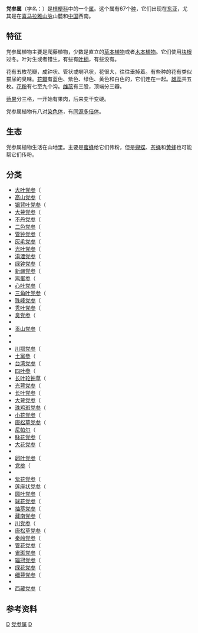 {{automatic taxobox
| image = Codonopsis pilosula flowers.jpg
| image_caption=''[[Codonopsis_pilosula|Codonopsis pilosula]]'' 
| taxon = Codonopsis
| authority = [[Nathaniel_Wallich|Wall.]], 1824
| synonyms_ref=
| synonyms=
*''Campanumoea'' <small>Blume</small>
* [[金钱豹属|金钱豹属]] ''Cyclocodon'' <small>Griff.</small>
*''Glosocomia'' <small>D.Don</small>
*''Glossocomia'' <small>Rchb.</small>
* [[细钟花属|细钟花属]] ''Leptocodon'' <small>(Hook.f.) Lem.</small>
}}
'''党参属'''（学名：{{lang|la|Codonopsis}}）是[[桔梗科|桔梗科]]中的一个[[属_(生物)|属]]。这个属有67个[[种_(生物)|种]]，它们出现在[[东亚|东亚]]，尤其是在[[喜马拉雅山脉|喜马拉雅山脉]]山麓和[[中国|中国]]西南。

==特征==
党参属植物主要是爬藤植物，少数是直立的[[草本植物|草本植物]]或者[[木本植物|木本植物]]。它们使用[[块根|块根]]过冬。叶对生或者错生，有些有[[叶柄|叶柄]]，有些没有。

花有五枚花瓣，成钟状、管状或喇叭状，花很大，往往垂掉着。有些种的花有类似猫尿的臭味。[[花瓣|花瓣]]有蓝色、紫色、绿色、黄色和白色的，它们连在一起。[[雄蕊|雄蕊]]共五枚。[[花粉|花粉]]有七至九个沟。[[雌蕊|雌蕊]]有三股，顶端分三瓣。

[[蒴果|蒴果]]分三格，一开始有果肉，后来变干变硬。

党参属植物有八对[[染色体|染色体]]，有[[同源多倍体|同源多倍体]]。

==生态==
党参属植物生活在山地里。主要是[[蜜蜂|蜜蜂]]给它们传粉，但是[[蝴蝶|蝴蝶]]、[[苍蝇|苍蝇]]和[[黄蜂|黄蜂]]也可能帮它们传粉。

==分类==
*[[大叶党参|大叶党参]]（{{lang|la|Codonopsis affinis}}
*[[高山党参|高山党参]]（{{lang|la|Codonopsis alpina}}
*[[银背叶党参|银背叶党参]]（{{lang|la|Codonopsis argentea}}
*[[大萼党参|大萼党参]]（{{lang|la|Codonopsis benthamii}}
*[[不丹党参|不丹党参]]（{{lang|la|Codonopsis bhutanica}}
*[[二色党参|二色党参]]（{{lang|la|Codonopsis bicolor}}
*[[管钟党参|管钟党参]]（{{lang|la|Codonopsis bulleyana}}
*[[灰毛党参|灰毛党参]]（{{lang|la|Codonopsis canescens}}
*[[光叶党参|光叶党参]]（{{lang|la|Codonopsis cardiophylla}}
*[[滇湎党参|滇湎党参]]（{{lang|la|Codonopsis chimiliensis}}
*[[绿钟党参|绿钟党参]]（{{lang|la|Codonopsis chlorocodon}}
*[[新疆党参|新疆党参]]（{{lang|la|Codonopsis clematidea}}
*[[鸡蛋参|鸡蛋参]]（{{lang|la|Codonopsis convolvulacea}}
*[[心叶党参|心叶党参]]（{{lang|la|Codonopsis cordifolioidea}}
*[[三角叶党参|三角叶党参]]（{{lang|la|Codonopsis deltoidea}}
*[[珠峰党参|珠峰党参]]（{{lang|la|Codonopsis dicentrifolia}}
*[[秃叶党参|秃叶党参]]（{{lang|la|Codonopsis farreri}}
*[[臭党参|臭党参]]（{{lang|la|Codonopsis foetens}}
*{{lang|la|Codonopsis forrestii}}
*[[贡山党参|贡山党参]]（{{lang|la|Codonopsis gombalana}}
*{{lang|la|Codonopsis gracilis}}
*{{lang|la|Codonopsis grey-wilsonii}}
*[[川鄂党参|川鄂党参]]（{{lang|la|Codonopsis henryi}}
*[[土黨參|土黨參]]（{{lang|la|Codonopsis javanica}}
*[[台湾党参|台湾党参]]（{{lang|la|Codonopsis kawakamii}}
*[[四叶参|四叶参]]（{{lang|la|Codonopsis lanceolata}}
*[[长叶轮钟草|长叶轮钟草]]（{{lang|la|Codonopsis lancifolia}}
*[[光萼党参|光萼党参]]（{{lang|la|Codonopsis levicalyx}}
*[[长叶党参|长叶党参]]（{{lang|la|Codonopsis longifolia}}
*[[大萼党参|大萼党参]]（{{lang|la|Codonopsis macrocalyx}}
*[[珠鸡斑党参|珠鸡斑党参]]（{{lang|la|Codonopsis meleagris}}
*[[小花党参|小花党参]]（{{lang|la|Codonopsis micrantha}}
*[[唐松草党参|唐松草党参]]（{{lang|la|Codonopsis mollis}}
*[[尼帕尔|尼帕尔]]（{{lang|la|Codonopsis nepalensis}}
*[[脉花党参|脉花党参]]（{{lang|la|Codonopsis nervosa}}
*[[大花党参|大花党参]]（{{lang|la|Codonopsis nervosa var. macrantha}}
*{{lang|la|Codonopsis obtusa}}
*[[卵叶党参|卵叶党参]]（{{lang|la|Codonopsis ovata}}
*[[党参|党参]]（{{lang|la|Codonopsis pilosula}}
*{{lang|la|Codonopsis pinifolia}}
*[[紫花党参|紫花党参]]（{{lang|la|Codonopsis purpurea}}
*[[莲座状党参|莲座状党参]]（{{lang|la|Codonopsis rosulata}}
*[[圆叶党参|圆叶党参]]（{{lang|la|Codonopsis rotundifolia}}
*[[球花党参|球花党参]]（{{lang|la|Codonopsis subglobosa}}
*[[抽葶党参|抽葶党参]]（{{lang|la|Codonopsis subscaposa}}
*[[藏南党参|藏南党参]]（{{lang|la|Codonopsis subsimplex}}
*[[川党参|川党参]]（{{lang|la|Codonopsis tangshen}}
*[[唐松草党参|唐松草党参]]（{{lang|la|Codonopsis thalictrifolia}}
*[[秦岭党参|秦岭党参]]（{{lang|la|Codonopsis tsinglingensis}}
*[[管花党参|管花党参]]（{{lang|la|Codonopsis tubulosa}}
*[[雀斑党参|雀斑党参]]（{{lang|la|Codonopsis ussuriensis}}
*[[辐冠党参|辐冠党参]]（{{lang|la|Codonopsis vinciflora}}
*[[绿花党参|绿花党参]]（{{lang|la|Codonopsis viridiflora}}
*[[细萼党参|细萼党参]]（{{lang|la|Codonopsis viridis}}
*{{lang|la|Codonopsis volubilis}}
*[[西藏党参|西藏党参]]（{{lang|la|Codonopsis xizangensis}}

==参考资料==
<references />
{{Taxonbar|from=Q1106504}}

[[Category:桔梗科|D]]
[[Category:党参属|]]
[[Category:_1824年描述的分类群|D]]